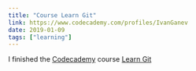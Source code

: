 ```yaml
---
title: "Course Learn Git"
link: https://www.codecademy.com/profiles/IvanGanev
date: 2019-01-09
tags: ["learning"]
---
```


I finished the [Сodecademy](https://www.codecademy.com/profiles/IvanGanev) course [Learn Git](https://www.codecademy.com/learn/learn-git)